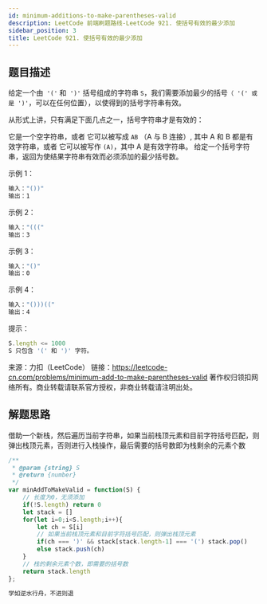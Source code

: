 ```yaml
---
id: minimum-additions-to-make-parentheses-valid
description: LeetCode 前端刷题路线-LeetCode 921. 使括号有效的最少添加
sidebar_position: 3
title: LeetCode 921. 使括号有效的最少添加
---
```


## 题目描述
给定一个由` '('` 和` ')'` 括号组成的字符串 `S`，我们需要添加最少的括号`（ '(' 或是 ')'`，可以在任何位置），以使得到的括号字符串有效。

从形式上讲，只有满足下面几点之一，括号字符串才是有效的：

它是一个空字符串，或者
它可以被写成 `AB` （A 与 B 连接）, 其中 A 和 B 都是有效字符串，或者
它可以被写作 `(A)`，其中 A 是有效字符串。
给定一个括号字符串，返回为使结果字符串有效而必须添加的最少括号数。


示例 1：

```javascript
输入："())"
输出：1
```

示例 2：

```javascript
输入："((("
输出：3
```

示例 3：

```javascript
输入："()"
输出：0
```

示例 4：

```javascript
输入："()))(("
输出：4
```

提示：

```javascript
S.length <= 1000
S 只包含 '(' 和 ')' 字符。
```

来源：力扣（LeetCode）
链接：https://leetcode-cn.com/problems/minimum-add-to-make-parentheses-valid
著作权归领扣网络所有。商业转载请联系官方授权，非商业转载请注明出处。


## 解题思路
借助一个新栈，然后遍历当前字符串，如果当前栈顶元素和目前字符括号匹配，则弹出栈顶元素，否则进行入栈操作，最后需要的括号数即为栈剩余的元素个数

```javascript
/**
 * @param {string} S
 * @return {number}
 */
var minAddToMakeValid = function(S) {
    // 长度为0，无须添加
    if(!S.length) return 0
    let stack = []
    for(let i=0;i<S.length;i++){
        let ch = S[i]
        // 如果当前栈顶元素和目前字符括号匹配，则弹出栈顶元素
        if(ch === ')' && stack[stack.length-1] === '(') stack.pop()
        else stack.push(ch)
    }
    // 栈的剩余元素个数，即需要的括号数
    return stack.length
};
```
```javascript
学如逆水行舟，不进则退
```